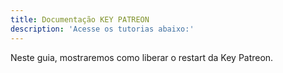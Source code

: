 ---
title: Documentação KEY PATREON
description: 'Acesse os tutorias abaixo:'
---

<Card title="Em breve..." icon="square-1" href="/tutoriais/keypatreon/como-liberar-restart">
  Neste guia, mostraremos como liberar o restart da Key Patreon.
</Card>